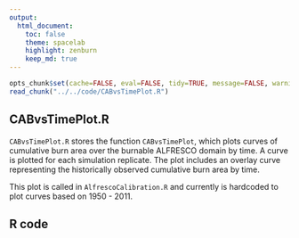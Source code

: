 ```yaml
---
output:
  html_document:
    toc: false
    theme: spacelab
    highlight: zenburn
    keep_md: true
---
```


```r
opts_chunk$set(cache=FALSE, eval=FALSE, tidy=TRUE, message=FALSE, warning=FALSE)
read_chunk("../../code/CABvsTimePlot.R")
```

##
##
## CABvsTimePlot.R

`CABvsTimePlot.R` stores the function `CABvsTimePlot`, which plots curves of cumulative burn area over the burnable ALFRESCO domain by time.
A curve is plotted for each simulation replicate.
The plot includes an overlay curve representing the historically observed cumulative burn area by time.

This plot is called in `AlfrescoCalibration.R` and currently is hardcoded to plot curves based on 1950 - 2011.

## R code

```r
```
